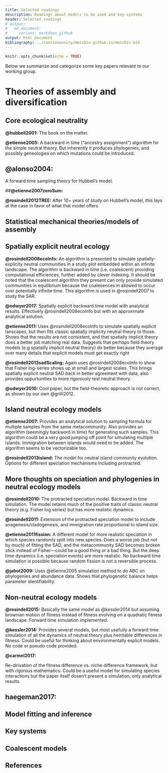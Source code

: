 ```yaml
---
title: Selected readings
description: Readings about models to be used and key systems
header: Selected readings
# output: 
#   md_document:
#     variant: markdown_github
output: html_document
bibliography: ../continuousity/messDiv.github.io/messDiv.bib
---
```


```r
knitr::opts_chunk$set(echo = TRUE)
```

Below we summarize and categorize some key papers relevant to our working group.

# Theories of assembly and diversification

## Core ecological neutrality

**@hubbell2001:**
The book on the matter.

**@etienne2005:**
A backward in time ("ancestry assignment") algorithm for the simple neutral theory.  But inherently it produces phylogenies, and possibly geneologies on which mutations could be introduced.

## **@alonso2004:**
A forward time sampling theory for Hubbell's model.

##**@etienne2007zeroSum:**

**@rosindell2012TREE:**
After $10+$ years of study on Hubbell's model, this lays at the case in favor of what that model offers


## Statistical mechanical theories/models of assembly

\cite{Bowler2012-tn}

\cite{Banavar2010-bt}

\cite{Pueyo2006-id}

## Spatially explicit neutral ecology

**@rosindell2008ecoInfo:**
An algorithm is presented to simulate spatially-explicity neutral communities in a study plot embedded within an infinite landscape.  The algorithm is backward in time (i.e. coalescent) providing computational efficiences, further added by clever indexing.  It should be noted that the coalescent algorithm they present can only provide simulated communities in equilibrium because the coalesences in allowed to occur over potentially infinite time.  This algorithm is used in @rosindell2007 to study the SAR.

**@odwyer2017:**
Spatially explicit backward time model with analytical results.  Effectively @rosindell2008ecoInfo but with an approximate analytical solution. 

**@etienne2011:**
Uses @rosindell2008ecoInfo to simulate spatially explicit lanscapes, but then fits classic spatially implicity neutral theory to those.  Shows that the results are not consistent, and that spatially implicit theory does a better job matching real data.  Suggests that perhaps field theory models (e.g spatailly implicit neutral theory) do better because they average over many details that explicit models must get exactly right

**@rosindell2013sadScaling:**
Again uses @rosindell2008ecoInfo to show that Fisher log-series shows up at small and largest scales.  This brings spatially explicit neutral SAD back in better agreement with data, also provides oppurtunities to more rigorously test neutral theory.

**@odwyer2010:**
Cool paper, but the field-theoretic approach is not correct, as shown by our own @grilli2012.


## Island neutral ecology models

**@etienne2007:**
Provides an analytical solution to sampling formula for multiple samples from the same metacommunity.  Also provides an algorithm (seemingly backword in time) for generating such samples.  This algorithm could be a very good jumping off point for simulating multiple islands.  Immigration between islands would need to be added.  The algorithm seems to be vectorizable too.

**@rosindell2013island:**
The model for neutral island community evolution.  Options for different speciation mechanisms including protracted.


## More thoughts on speciation and phylogenies in neutral ecology models

**@rosindell2010:**
The protracted speciation model.  Backward in time simulation.  The model retains much of the positive traits of classic neutral theory (e.g. Fisher log series) but has more realistic dynamics.

**@rosindell2011:**
Extension of the protracted speciation model to include anagenesis/cladogenesis, and immigration rate proportional to island size.

**@etienne2011fission:**
A different model for more realistic speciation in which species randomly split into new species.  Does a worse job (but not by much) of fitting the SAD, and the metacommunity SAD becomes broken stick instead of Fisher---could be a good thing or a bad thing.  But the deep time dynamics (i.e. speciation events) are more realistic.  No backward time simulation is possible because random fission is not a reversible process.

**@jabot2009:**
Uses @etienne2005 simulation method to do ABC on phylogenies and abundance data.  Shows that phylogenetic balance helps parameter identifiability.


## Non-neutral ecology models

**@rosindell2015:**
Basically the same model as @kessler2014 but assuming brownian motion of fitness instead of fitness evolving on a quadratic fitness landscape.  Forward time simulation implemented.

**@kessler2014:**
Provides several models, but most usefully a forward time simulation of all the dynamics of neutral theory plus heiritable differences in fitness.  Could be useful for thinking about environmentally explicit models.  No code or pseudo code provided.

**@carmel2017:**

Re-dirivation of the fitness difference vs. niche difference framework, but with rigorous mathematics.  Could be a useful model for simulating species interactions but the paper itself dosen't present a simulation, only analytical results.

## **haegeman2017:**

## Model fitting and inference

## Key systems

## Coalescent models


## References
